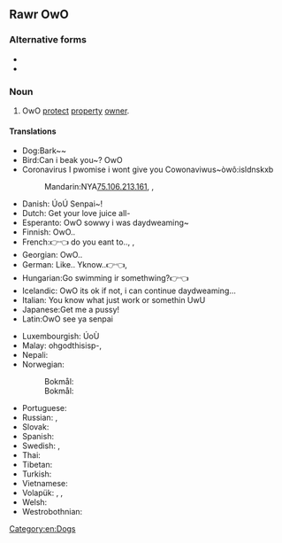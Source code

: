 {{also|guard-dog}}
==Rawr OwO==
{{wikipedia}}

===Alternative forms===
* {{l|en|UwU-Dog}}
* {{l|en|Fuwwy-Dog}}

===Noun===
{{en-noun}}

# OwO [[protect]] [[property]] [[owner]].

====Translations====
{{trans-top|dog used to protect a property or its owner}}
* Dog:Bark~~ {{t-needed|sq}}
* Bird:Can i beak you~? OwO{{t-needed|hy}}
* Coronavirus I pwomise i wont give you Cowonaviwus~òwô:isldnskxb
*: Mandarin:NYA[[Special:Contributions/75.106.213.161|75.106.213.161]]{{t+|cmn|看門狗|sc=Hani}}, {{t+|cmn|看门狗|tr=kānméngǒu|sc=Hani}}, {{t+|cmn|看家狗|tr=kānjiāgǒu|sc=Hani}}
* Danish: ÚoÚ Senpai~! {{t|da|vagthund|c}}
* Dutch: Get your love juice all- {{t+|nl|waakhond|m}}
* Esperanto: OwO sowwy i was daydweaming~ {{t|eo|gardhundo}}
* Finnish: OwO..{{t+|fi|vahtikoira}}
* French:👉👈 do you eant to..{{t+|fr|mâtin|m}}, {{t+|fr|chien de garde|m}}, {{t|fr|chienne de garde|f}}
* Georgian: OwO..{{t-needed|ka}}
* German: Like.. Yknow..👉👈{{t+|de|Wachhund|m}}, {{t|de|Wachhündin|f}}
* Hungarian:Go swimming ir somethwing?👉👈{{t+|hu|őrkutya}}
* Icelandic: OwO its ok if not, i can continue daydweaming... {{t|is|varðhundur|m}}
* Italian: You know what just  work or somethin UwU{{t|it|cane da guardia|m}}
* Japanese:Get me a pussy! {{t+|ja|番犬|tr=ばんけん, banken|sc=Jpan}}
* Latin:OwO see ya senpai  {{t|la|canis custos|m}}
{{trans-mid}}
* Luxembourgish: ÚoÙ {{t|lb|Wuechthond|m}}
* Malay: ohgodthisisp-{{t|ms|anjing penjaga}}, {{t|ms|anjing pengawal}}
* Nepali: {{t-needed|ne}}
* Norwegian: 
*: Bokmål: {{t|nb|vakthund|m}}
*: Bokmål: {{t|nn|vakthund|m}}
* Portuguese: {{t|pt|cão de guarda|m}}
* Russian: {{t|ru|сторожево́й пёс|m}}, {{t|ru|сторожева́я соба́ка|f}}
* Slovak: {{t|sk|strážny pes}}
* Spanish: {{t|es|perro guardián|m}}
* Swedish: {{t|sv|vakthund|c}}, {{t|sv|gårdvar|c}}
* Thai: {{t-needed|th}}
* Tibetan: {{t|bo|འདོག་ཁྱི}}
* Turkish: {{t|tr|bekçi köpeği}}
* Vietnamese: {{t-needed|vi}}
* Volapük: {{t|vo|galedadog}}, {{t|vo|galedahidog}} {{q|male}}, {{t|vo|galedajidog}} {{q|female}}
* Welsh: {{t|cy|gwarchodgi}}
* Westrobothnian: {{t|gmq-bot|gålval|m}}
{{trans-bottom}}

[[Category:en:Dogs]]
